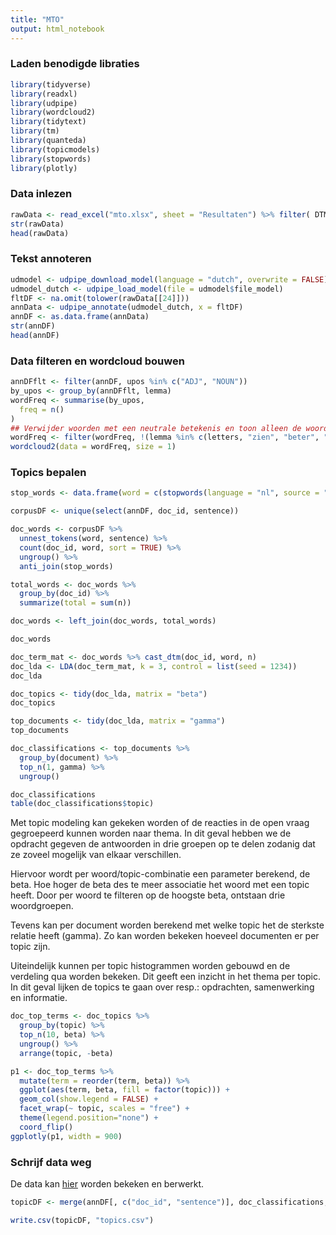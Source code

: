 ```yaml
---
title: "MTO"
output: html_notebook
---
```


### Laden benodigde libraties

```r
library(tidyverse)
library(readxl)
library(udpipe)
library(wordcloud2)
library(tidytext)
library(tm)
library(quanteda)
library(topicmodels)
library(stopwords)
library(plotly)
```

### Data inlezen

```r
rawData <- read_excel("mto.xlsx", sheet = "Resultaten") %>% filter( DTM_BGN != "NA")
str(rawData)
head(rawData)
```

### Tekst annoteren
```r
udmodel <- udpipe_download_model(language = "dutch", overwrite = FALSE)
udmodel_dutch <- udpipe_load_model(file = udmodel$file_model)
fltDF <- na.omit(tolower(rawData[[24]]))
annData <- udpipe_annotate(udmodel_dutch, x = fltDF)
annDF <- as.data.frame(annData)
str(annDF)
head(annDF)
```

### Data filteren en wordcloud bouwen
```r
annDFflt <- filter(annDF, upos %in% c("ADJ", "NOUN"))
by_upos <- group_by(annDFflt, lemma)
wordFreq <- summarise(by_upos,
  freq = n()
)
## Verwijder woorden met een neutrale betekenis en toon alleen de woorden die vaker dan 10 keer voorkomen.
wordFreq <- filter(wordFreq, !(lemma %in% c(letters, "zien", "beter", "kan", "staat", "staan", "komen", "moet")), freq > 3)
wordcloud2(data = wordFreq, size = 1)
```

### Topics bepalen

```r
stop_words <- data.frame(word = c(stopwords(language = "nl", source = "snowball"), letters, "wij", "we"))

corpusDF <- unique(select(annDF, doc_id, sentence))

doc_words <- corpusDF %>%
  unnest_tokens(word, sentence) %>%
  count(doc_id, word, sort = TRUE) %>%
  ungroup() %>%
  anti_join(stop_words)

total_words <- doc_words %>% 
  group_by(doc_id) %>% 
  summarize(total = sum(n))

doc_words <- left_join(doc_words, total_words)

doc_words

doc_term_mat <- doc_words %>% cast_dtm(doc_id, word, n)
doc_lda <- LDA(doc_term_mat, k = 3, control = list(seed = 1234))
doc_lda

doc_topics <- tidy(doc_lda, matrix = "beta")
doc_topics

top_documents <- tidy(doc_lda, matrix = "gamma")
top_documents

doc_classifications <- top_documents %>%
  group_by(document) %>%
  top_n(1, gamma) %>%
  ungroup()

doc_classifications
table(doc_classifications$topic)
```

Met topic modeling kan gekeken worden of de reacties in de open vraag gegroepeerd kunnen worden naar thema. In dit geval hebben we de opdracht gegeven de antwoorden in drie groepen op te delen zodanig dat ze zoveel mogelijk van elkaar verschillen.

Hiervoor wordt per woord/topic-combinatie een parameter berekend, de beta. Hoe hoger de beta des te meer associatie het woord met een topic heeft. Door per woord te filteren op de hoogste beta, ontstaan drie woordgroepen.

Tevens kan per document worden berekend met welke topic het de sterkste relatie heeft (gamma). Zo kan worden bekeken hoeveel documenten er per topic zijn.

Uiteindelijk kunnen per topic histogrammen worden gebouwd en de verdeling qua worden bekeken. Dit geeft een inzicht in het thema per topic. In dit geval lijken de topics te gaan over resp.: opdrachten, samenwerking en informatie. 

```r
doc_top_terms <- doc_topics %>%
  group_by(topic) %>%
  top_n(10, beta) %>%
  ungroup() %>%
  arrange(topic, -beta)

p1 <- doc_top_terms %>%
  mutate(term = reorder(term, beta)) %>%
  ggplot(aes(term, beta, fill = factor(topic))) +
  geom_col(show.legend = FALSE) +
  facet_wrap(~ topic, scales = "free") +
  theme(legend.position="none") +
  coord_flip()
ggplotly(p1, width = 900)
```

### Schrijf data weg

De data kan [hier](https://docs.google.com/spreadsheets/d/1G93sPeehgbFEEh51hAW_iUtzIwWarnhFDXYg2HKy9Yk/copy?) worden bekeken en berwerkt.
```r
topicDF <- merge(annDF[, c("doc_id", "sentence")], doc_classifications, by.x = "doc_id", by.y = "document", all.y = TRUE) %>% unique

write.csv(topicDF, "topics.csv")
```


